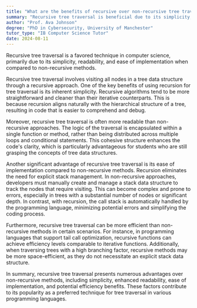 ```yaml
---
title: "What are the benefits of recursive over non-recursive tree traversal?"
summary: "Recursive tree traversal is beneficial due to its simplicity, readability, and ease of implementation compared to non-recursive methods."
author: "Prof. Ava Johnson"
degree: "PhD in Cybersecurity, University of Manchester"
tutor_type: "IB Computer Science Tutor"
date: 2024-08-11
---
```


Recursive tree traversal is a favored technique in computer science, primarily due to its simplicity, readability, and ease of implementation when compared to non-recursive methods.

Recursive tree traversal involves visiting all nodes in a tree data structure through a recursive approach. One of the key benefits of using recursion for tree traversal is its inherent simplicity. Recursive algorithms tend to be more straightforward and cleaner than their iterative counterparts. This is because recursion aligns naturally with the hierarchical structure of a tree, resulting in code that is easier to comprehend and debug.

Moreover, recursive tree traversal is often more readable than non-recursive approaches. The logic of the traversal is encapsulated within a single function or method, rather than being distributed across multiple loops and conditional statements. This cohesive structure enhances the code's clarity, which is particularly advantageous for students who are still grasping the concepts of tree data structures.

Another significant advantage of recursive tree traversal is its ease of implementation compared to non-recursive methods. Recursion eliminates the need for explicit stack management. In non-recursive approaches, developers must manually create and manage a stack data structure to track the nodes that require visiting. This can become complex and prone to errors, especially in trees with a substantial number of nodes or significant depth. In contrast, with recursion, the call stack is automatically handled by the programming language, minimizing potential errors and simplifying the coding process.

Furthermore, recursive tree traversal can be more efficient than non-recursive methods in certain scenarios. For instance, in programming languages that support tail call optimization, recursive functions can achieve efficiency levels comparable to iterative functions. Additionally, when traversing trees with a high branching factor, recursive methods may be more space-efficient, as they do not necessitate an explicit stack data structure.

In summary, recursive tree traversal presents numerous advantages over non-recursive methods, including simplicity, enhanced readability, ease of implementation, and potential efficiency benefits. These factors contribute to its popularity as a preferred technique for tree traversal in various programming languages.
    